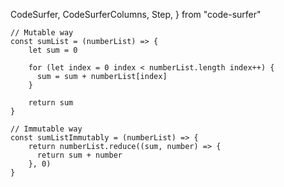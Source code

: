   CodeSurfer,
  CodeSurferColumns,
  Step,
} from "code-surfer"


<CodeSurfer>

```tsx showNumbers tile="Variable Reassignment"
// Mutable way
const sumList = (numberList) => {
    let sum = 0

    for (let index = 0 index < numberList.length index++) {
      sum = sum + numberList[index]
    }

    return sum
}

// Immutable way
const sumListImmutably = (numberList) => {
    return numberList.reduce((sum, number) => {
      return sum + number
    }, 0)
}
```

```diff 1:10
```

```diff 3:7
```

```diff 12:17
```

```diff 14:16
```

</CodeSurfer>
